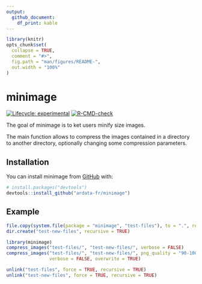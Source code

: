 ```yaml
---
output: 
  github_document:
    df_print: kable
---
```


<!-- README.md is generated from README.Rmd. Please edit that file -->

```r
library(knitr)
opts_chunk$set(
  collapse = TRUE,
  comment = "#>",
  fig.path = "man/figures/README-",
  out.width = "100%"
)
```

# minimage

<!-- badges: start -->
[![Lifecycle: experimental](https://img.shields.io/badge/lifecycle-experimental-orange.svg)](https://lifecycle.r-lib.org/articles/stages.html#experimental)
[![R-CMD-check](https://github.com/ardata-fr/minimage/workflows/R-CMD-check/badge.svg)](https://github.com/ardata-fr/minimage/actions)
<!-- badges: end -->

The goal of minimage is to ket users minify size images.

The main function allows to compress the images contained in a directory to another 
directory, optionally changing some compression parameters.

## Installation

You can install minimage from [GitHub](https://github.com/ardata-fr/minimage/) with:

``` r
# install.packages("devtools")
devtools::install_github("ardata-fr/minimage")
```
## Example

```r
file.copy(system.file(package = "minimage", "test-files"), to = ".", recursive = TRUE)
dir.create("test-new-files", recursive = TRUE)
```


```r
library(minimage)
compress_images("test-files/", "test-new-files/", verbose = FALSE)
compress_images("test-files/", "test-new-files/", png_quality = "90-100", 
                verbose = FALSE, overwrite = TRUE)
```


```r
unlink("test-files", force = TRUE, recursive = TRUE)
unlink("test-new-files", force = TRUE, recursive = TRUE)
```

